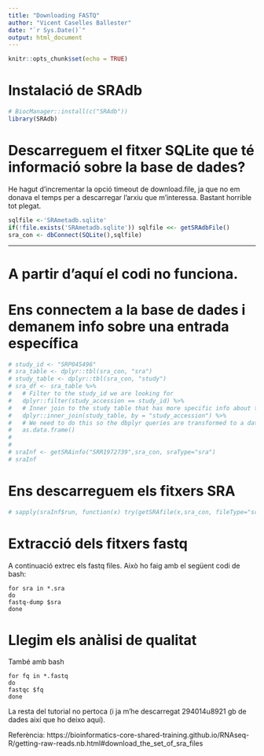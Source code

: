 ```yaml
---
title: "Downloading FASTQ"
author: "Vicent Caselles Ballester"
date: "`r Sys.Date()`"
output: html_document
---
```


```r
knitr::opts_chunk$set(echo = TRUE)
```

# Instalació de SRAdb
```r
# BiocManager::install(c("SRAdb"))
library(SRAdb)
```

# Descarreguem el fitxer SQLite que té informació sobre la base de dades?

He hagut d'incrementar la opció timeout de download.file, ja que no em donava el temps per a descarregar l'arxiu que m'interessa. Bastant horrible tot plegat.
```r
sqlfile <-'SRAmetadb.sqlite'
if(!file.exists('SRAmetadb.sqlite')) sqlfile <<- getSRAdbFile()
sra_con <- dbConnect(SQLite(),sqlfile)
```

*********************************

# A partir d'aquí el codi no funciona.

# Ens connectem a la base de dades i demanem info sobre una entrada específica
```r
# study_id <- "SRP045496"
# sra_table <- dplyr::tbl(sra_con, "sra")
# study_table <- dplyr::tbl(sra_con, "study")
# sra_df <- sra_table %>%
#   # Filter to the study_id we are looking for
#   dplyr::filter(study_accession == study_id) %>%
#   # Inner join to the study table that has more specific info about the study
#   dplyr::inner_join(study_table, by = "study_accession") %>%
#   # We need to do this so the dbplyr queries are transformed to a data frame
#   as.data.frame()
# 
# 
# sraInf <- getSRAinfo("SRR1972739",sra_con, sraType="sra")
# sraInf
```


# Ens descarreguem els fitxers SRA
```r
# sapply(sraInf$run, function(x) try(getSRAfile(x,sra_con, fileType="sra"),silent=TRUE))
```

# Extracció dels fitxers fastq
A continuació extrec els fastq files. Això ho faig amb el següent codi de bash:
```
for sra in *.sra
do
fastq-dump $sra
done
```

# Llegim els anàlisi de qualitat
També amb bash
````
for fq in *.fastq
do
fastqc $fq
done
````

La resta del tutorial no pertoca (i ja m'he descarregat 294014u8921 gb de dades així que ho deixo aquí).

Referència: https://bioinformatics-core-shared-training.github.io/RNAseq-R/getting-raw-reads.nb.html#download_the_set_of_sra_files
